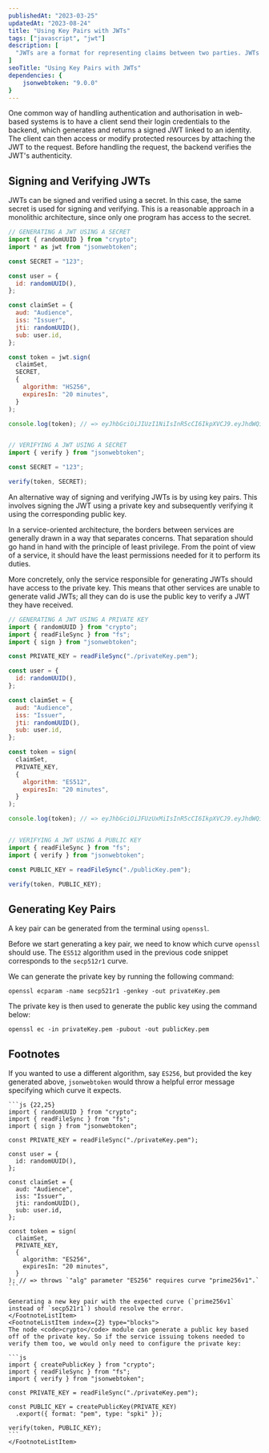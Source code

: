 ```yaml
---
publishedAt: "2023-03-25"
updatedAt: "2023-08-24"
title: "Using Key Pairs with JWTs"
tags: ["javascript", "jwt"]
description: [
  "JWTs are a format for representing claims between two parties. JWTs can be signed to increase confidence in their security. This signing, and subsequent verification, can be done using a secret or a key pair"
]
seoTitle: "Using Key Pairs with JWTs"
dependencies: {
	jsonwebtoken: "9.0.0"
}
---
```



One common way of handling authentication and authorisation in web-based systems is to have a client send their login credentials to the backend, which generates and returns a signed JWT linked to an identity. The client can then access or modify protected resources by attaching the JWT to the request. Before handling the request, the backend verifies the JWT's authenticity.

## Signing and Verifying JWTs

JWTs can be signed and verified using a secret. In this case, the same secret is used for signing and verifying. This is a reasonable approach in a monolithic architecture, since only one program has access to the secret.

```js {5,20,22,33,35}
// GENERATING A JWT USING A SECRET
import { randomUUID } from "crypto";
import * as jwt from "jsonwebtoken";

const SECRET = "123";

const user = {
  id: randomUUID(),
};

const claimSet = {
  aud: "Audience",
  iss: "Issuer",
  jti: randomUUID(),
  sub: user.id,
};

const token = jwt.sign(
  claimSet,
  SECRET,
  {
    algorithm: "HS256",
    expiresIn: "20 minutes",
  }
);

console.log(token); // => eyJhbGciOiJIUzI1NiIsInR5cCI6IkpXVCJ9.eyJhdWQiOiJBdWRpZW5jZSIsImlzcyI6Iklzc3VlciIsImp0aSI6ImY1NGEzOGVmLTQ4NzctNGJmYy05N2RmLWFkYzFiNjQxNzU5YiIsInN1YiI6IjRlNzQ5ZTAwLTE1NWItNGNlNi1iYWQyLWExOTE5MWM0MmQ2NyIsImlhdCI6MTY3OTc3OTUwOSwiZXhwIjoxNjc5NzgwNzA5fQ.X94g8OkecnaOYLMuVFmy_hcjJ7nvBMhDEvrUpTvvxQE


// VERIFYING A JWT USING A SECRET
import { verify } from "jsonwebtoken";

const SECRET = "123";

verify(token, SECRET);
```

An alternative way of signing and verifying JWTs is by using key pairs. This involves signing the JWT using a private key and subsequently verifying it using the corresponding public key.

In a service-oriented architecture, the borders between services are generally drawn in a way that separates concerns. That separation should go hand in hand with the principle of least privilege. From the point of view of a service, it should have the least permissions needed for it to perform its duties.

More concretely, only the service responsible for generating JWTs should have access to the private key. This means that other services are unable to generate valid JWTs; all they can do is use the public key to verify a JWT they have received.

```js {6,21,23,35,37}
// GENERATING A JWT USING A PRIVATE KEY
import { randomUUID } from "crypto";
import { readFileSync } from "fs";
import { sign } from "jsonwebtoken";

const PRIVATE_KEY = readFileSync("./privateKey.pem");

const user = {
  id: randomUUID(),
};

const claimSet = {
  aud: "Audience",
  iss: "Issuer",
  jti: randomUUID(),
  sub: user.id,
};

const token = sign(
  claimSet,
  PRIVATE_KEY,
  {
    algorithm: "ES512",
    expiresIn: "20 minutes",
  }
);

console.log(token); // => eyJhbGciOiJFUzUxMiIsInR5cCI6IkpXVCJ9.eyJhdWQiOiJBdWRpZW5jZSIsImlzcyI6Iklzc3VlciIsImp0aSI6ImE0NzVhYTU5LTIwMGQtNDlkOS1iODVmLTJkZmExM2Q3NTMyMSIsInN1YiI6ImE2YWFkNWY0LTE3NjctNDUwYy04MWNjLTIyMmI3OWI1NzNiYSIsImlhdCI6MTY3OTc4MDI3NiwiZXhwIjoxNjc5NzgxNDc2fQ.AIuJlLZCvpSWLh_ez6pBVX4lcrVbOiUc2NuwCNiw5ms4ELAZRvQFT5-UlKC-PBWXWzWpHh7eO-WWmfOgRnObk_vpAYAo5Wu8Wu-YaL2lBLvaQp2oG5YnXJ9S1kCKGF9i0UloUeYCK6-bdhRvh-rrOqpCOPepWEiQDiWgEzAdPOl75pY4


// VERIFYING A JWT USING A PUBLIC KEY
import { readFileSync } from "fs";
import { verify } from "jsonwebtoken";

const PUBLIC_KEY = readFileSync("./publicKey.pem");

verify(token, PUBLIC_KEY);
```

## Generating Key Pairs

A key pair can be generated from the terminal using `openssl`.

Before we start generating a key pair, we need to know which curve `openssl` should use. The `ES512` algorithm used in the previous code snippet corresponds to the `secp512r1` curve<FootnoteTrigger index={1} />.

We can generate the private key by running the following command:

```
openssl ecparam -name secp521r1 -genkey -out privateKey.pem
```

The private key is then used to generate the public key<FootnoteTrigger index={2} /> using the command below:

```
openssl ec -in privateKey.pem -pubout -out publicKey.pem
```

## Footnotes

<FootnoteList>
	<FootnoteListItem index={1} type="blocks">
    If you wanted to use a different algorithm, say <code>ES256</code>, but provided the key generated above, <code>jsonwebtoken</code> would throw a helpful error message specifying which curve it expects.

    ```js {22,25}
    import { randomUUID } from "crypto";
    import { readFileSync } from "fs";
    import { sign } from "jsonwebtoken";

    const PRIVATE_KEY = readFileSync("./privateKey.pem");

    const user = {
      id: randomUUID(),
    };

    const claimSet = {
      aud: "Audience",
      iss: "Issuer",
      jti: randomUUID(),
      sub: user.id,
    };

    const token = sign(
      claimSet,
      PRIVATE_KEY,
      {
        algorithm: "ES256",
        expiresIn: "20 minutes",
      }
    ); // => throws `"alg" parameter "ES256" requires curve "prime256v1".`
    ```

    Generating a new key pair with the expected curve (`prime256v1` instead of `secp521r1`) should resolve the error.
	</FootnoteListItem>
	<FootnoteListItem index={2} type="blocks">
    The node <code>crypto</code> module can generate a public key based off of the private key. So if the service issuing tokens needed to verify them too, we would only need to configure the private key:

    ```js
    import { createPublicKey } from "crypto";
    import { readFileSync } from "fs";
    import { verify } from "jsonwebtoken";

    const PRIVATE_KEY = readFileSync("./privateKey.pem");

    const PUBLIC_KEY = createPublicKey(PRIVATE_KEY)
      .export({ format: "pem", type: "spki" });

    verify(token, PUBLIC_KEY);
    ```
	</FootnoteListItem>
</FootnoteList>
